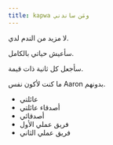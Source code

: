 ```yaml
---
title: kapwa ومَن ساندني
---
```

لا مزيد من الندم لدي.

سأعيش حياتي بالكامل.

سأجعل كل ثانية ذات قيمة.

ما كنت لأكون نفس Aaron بدونهم.

- عائلتي
- أصدقاء عائلتي
- أصدقائي
- فريق عملي الأول
- فريق عملي الثاني
